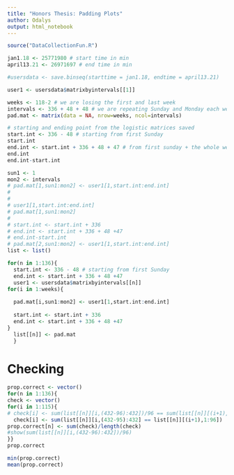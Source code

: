 ```yaml
---
title: "Honors Thesis: Padding Plots"
author: Odalys
output: html_notebook
---
```


```r
source("DataCollectionFun.R")

jan1.18 <- 25771980 # start time in min
april13.21 <- 26971697 # end time in min
```

```r
#usersdata <- save.binseq(starttime = jan1.18, endtime = april13.21)

user1 <- usersdata$matrixbyintervals[[1]]

weeks <- 118-2 # we are losing the first and last week
intervals <- 336 + 48 + 48 # we are repeating Sunday and Monday each week (additional 96 hrs)
pad.mat <- matrix(data = NA, nrow=weeks, ncol=intervals)

# starting and ending point from the logistic matrices saved 
start.int <- 336 - 48 # starting from first Sunday
start.int
end.int <- start.int + 336 + 48 + 47 # from first sunday + the whole week mon:sun + mon week 2
end.int
end.int-start.int

sun1 <- 1
mon2 <- intervals
# pad.mat[1,sun1:mon2] <- user1[1,start.int:end.int]
# 
# 
# user1[1,start.int:end.int]
# pad.mat[1,sun1:mon2]
# 
# start.int <- start.int + 336
# end.int <- start.int + 336 + 48 +47 
# end.int-start.int
# pad.mat[2,sun1:mon2] <- user1[1,start.int:end.int]
list <- list()

for(n in 1:136){
  start.int <- 336 - 48 # starting from first Sunday
  end.int <- start.int + 336 + 48 +47 
  user1 <- usersdata$matrixbyintervals[[n]]
for(i in 1:weeks){
  
  pad.mat[i,sun1:mon2] <- user1[1,start.int:end.int]
  
  start.int <- start.int + 336
  end.int <- start.int + 336 + 48 +47 
}
  list[[n]] <- pad.mat
  }

```

# Checking 
```r
prop.correct <- vector()
for(n in 1:136){
check <- vector()
for(i in 1:115){
# check[i] <- sum(list[[n]][i,(432-96):432])/96 == sum(list[[n]][(i+1),1:96])/96
  check[i] <- sum(list[[n]][i,(432-95):432] == list[[n]][(i+1),1:96])
prop.correct[n] <- sum(check)/length(check)
#show(sum(list[[n]][i,(432-96):432])/96)
}}
prop.correct

min(prop.correct)
mean(prop.correct)
```

